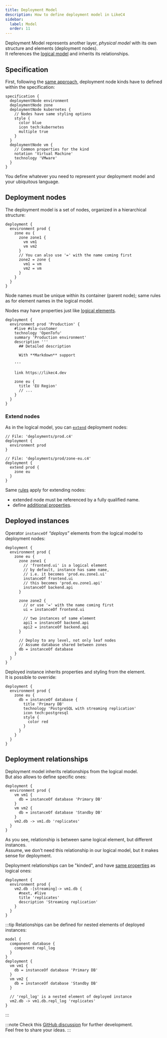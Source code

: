 ```yaml
---
title: Deployment Model
description: How to define deployment model in LikeC4
sidebar: 
  label: Model
  order: 11
---
```



Deployment Model represents another layer, _physical model_ with its own structure and elements (deployment nodes).   
It references the [logical model](/dsl/model) and inherits its relationships.

## Specification

First, following the [same approach](/dsl/specification/#element-kind), deployment node kinds have to defined within the specification:

```likec4
specification {
  deploymentNode environment
  deploymentNode zone
  deploymentNode kubernetes {
    // Nodes have same styling options
    style {
      color blue
      icon tech:kubernetes
      multiple true
    }
  }
  deploymentNode vm {
    // Common properties for the kind
    notation 'Virtual Machine'
    technology 'VMware'
  }
}
```

You define whatever you need to represent your deployment model and your ubiquitous language.

## Deployment nodes

The deployment model is a set of nodes, organized in a hierarchical structure:

```likec4
deployment {
  environment prod {
    zone eu {
      zone zone1 {
        vm vm1
        vm vm2
      }
      // You can also use '=' with the name coming first
      zone2 = zone {        
        vm1 = vm
        vm2 = vm
      }
    }  
  }
}
```

Node names must be unique within its container (parent node); same rules as for element names in the logical model.

Nodes may have properties just like [logical elements](/dsl/model/#element-properties).

```likec4
deployment {
  environment prod 'Production' {
    #live #sla-customer 
    technology 'OpenTofu'
    summary 'Production environment'
    description '''
      ## Detailed description
      
      With **Markdown** support

    '''
    
    link https://likec4.dev

    zone eu {
      title 'EU Region' 
      // ...
    }
  }
}
```

### Extend nodes

As in the logical model, you can [`extend`](/dsl/extend/#extend-element) deployment nodes:

```likec4
// File: 'deployments/prod.c4'
deployment {
  environment prod
}

// File: 'deployments/prod/zone-eu.c4'
deployment {
  extend prod {
    zone eu
  }
}
```

Same [rules](/dsl/extend/#extend-element) apply for extending nodes:
- extended node must be referenced by a fully qualified name.  
- define [additional properties](/dsl/extend/#additional-properties).

## Deployed instances

Operator `instanceOf` _“deploys”_ elements from the logical model to deployment nodes:

```likec4
deployment {
  environment prod {
    zone eu {
      zone zone1 {
        // 'frontend.ui' is a logical element
        // by default, instance has same name, 
        // i.e. it becomes 'prod.eu.zone1.ui'
        instanceOf frontend.ui
        // this becomes 'prod.eu.zone1.api'
        instanceOf backend.api
      }

      zone zone2 {
        // or use '=' with the name coming first
        ui = instanceOf frontend.ui

        // two instances of same element
        api1 = instanceOf backend.api
        api2 = instanceOf backend.api
      }

      // Deploy to any level, not only leaf nodes
      // Assume database shared between zones
      db = instanceOf database
    }    
  }
}
```
Deployed instance inherits properties and styling from the element.  
It is possible to override:

```likec4
deployment {
  environment prod {
    zone eu { 
      db = instanceOf database {
        title 'Primary DB'
        technology 'PostgreSQL with streaming replication'
        icon tech:postgresql
        style {
          color red
        }
      }
    }
  }
}
```


## Deployment relationships

Deployment model inherits relationships from the logical model.  
But also allows to define specific ones:

```likec4
deployment {
  environment prod {
    vm vm1 {          
      db = instanceOf database 'Primary DB'
    }
    vm vm2 {
      db = instanceOf database 'Standby DB'
    }    
    vm2.db -> vm1.db 'replicates' 
  }
}
```
As you see, relationship is between same logical element, but different instances.  
Assume, we don't need this relationship in our logical model, but it makes sense for deployment.

Deployment relationships can be "kinded", and have [same properties](/dsl/relationships/#relationship-properties) as logical ones:

```likec4
deployment {
  environment prod {
    vm2.db -[streaming]-> vm1.db {
      #next, #live
      title 'replicates'
      description 'Streaming replication'
    }
  }
}
```

:::tip
Relationships can be defined for nested elements of deployed instances:

```likec4
model {
  component database {
    component repl_log
  }
}
deployment {
  vm vm1 {          
    db = instanceOf database 'Primary DB'
  }
  vm vm2 {
    db = instanceOf database 'Standby DB'
  } 

  // 'repl_log' is a nested element of deployed instance
  vm2.db -> vm1.db.repl_log 'replicates'
}
```
:::

:::note
Check this <a href="https://github.com/likec4/likec4/discussions/1269" target='_blank'>GitHub discussion</a> for further development.  
Feel free to share your ideas.
:::
